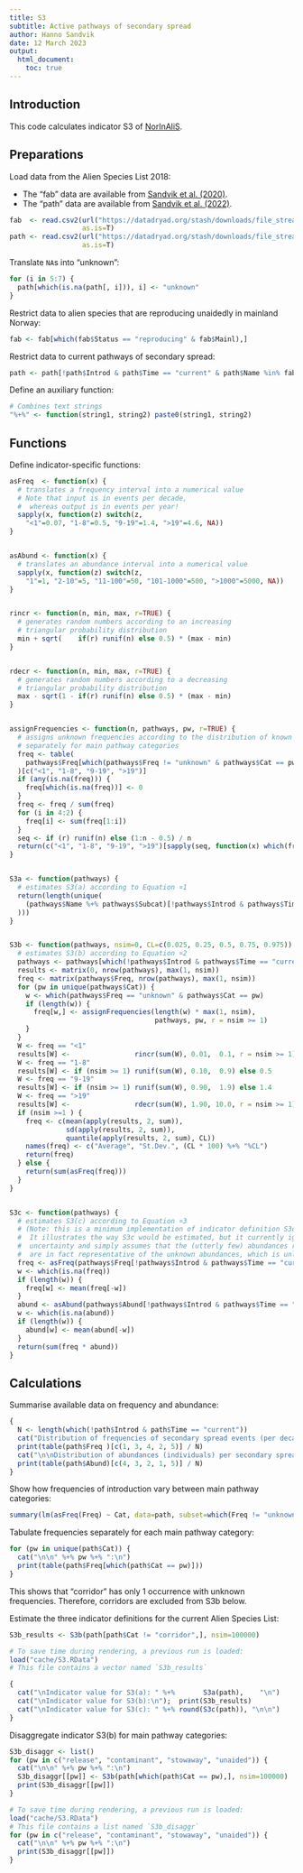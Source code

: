 ```yaml
---
title: S3
subtitle: Active pathways of secondary spread
author: Hanno Sandvik
date: 12 March 2023
output:
  html_document:
    toc: true
---
```


## Introduction
This code calculates indicator S3 of [NorInAliS](https://github.com/HannoSandvik/NorInAliS).


## Preparations
Load data from the Alien Species List 2018:

* The "fab"  data are available from [Sandvik et al. (2020)](https://doi.org/10.5061/dryad.8sf7m0cjc).
* The "path" data are available from [Sandvik et al. (2022)](https://doi.org/10.5061/dryad.4b8gthtg7).

```r
fab  <- read.csv2(url("https://datadryad.org/stash/downloads/file_stream/359484"),
                  as.is=T)
path <- read.csv2(url("https://datadryad.org/stash/downloads/file_stream/1823673"),
                  as.is=T)
```


Translate `NA`s into "unknown":
```r
for (i in 5:7) {
  path[which(is.na(path[, i])), i] <- "unknown"
}
```


Restrict data to alien species that are reproducing unaidedly in mainland Norway:
```r
fab <- fab[which(fab$Status == "reproducing" & fab$Mainl),]
```


Restrict data to current pathways of secondary spread:
```r
path <- path[!path$Introd & path$Time == "current" & path$Name %in% fab$Name, ]
```


Define an auxiliary function:
```r
# Combines text strings
"%+%" <- function(string1, string2) paste0(string1, string2)
```


## Functions
Define indicator-specific functions:
```r
asFreq  <- function(x) {
  # translates a frequency interval into a numerical value
  # Note that input is in events per decade,
  #  whereas output is in events per year!
  sapply(x, function(z) switch(z,
    "<1"=0.07, "1-8"=0.5, "9-19"=1.4, ">19"=4.6, NA))
}


asAbund <- function(x) {
  # translates an abundance interval into a numerical value
  sapply(x, function(z) switch(z,
    "1"=1, "2-10"=5, "11-100"=50, "101-1000"=500, ">1000"=5000, NA))
}


rincr <- function(n, min, max, r=TRUE) {
  # generates random numbers according to an increasing
  # triangular probability distribution
  min + sqrt(    if(r) runif(n) else 0.5) * (max - min)
}


rdecr <- function(n, min, max, r=TRUE) {
  # generates random numbers according to a decreasing
  # triangular probability distribution
  max - sqrt(1 - if(r) runif(n) else 0.5) * (max - min)
}


assignFrequencies <- function(n, pathways, pw, r=TRUE) {
  # assigns unknown frequencies according to the distribution of known frequencies,
  # separately for main pathway categories
  freq <- table(
    pathways$Freq[which(pathways$Freq != "unknown" & pathways$Cat == pw)]
  )[c("<1", "1-8", "9-19", ">19")]
  if (any(is.na(freq))) {
    freq[which(is.na(freq))] <- 0
  }
  freq <- freq / sum(freq)
  for (i in 4:2) {
    freq[i] <- sum(freq[1:i])
  }
  seq <- if (r) runif(n) else (1:n - 0.5) / n
  return(c("<1", "1-8", "9-19", ">19")[sapply(seq, function(x) which(freq > x)[1])])
}


S3a <- function(pathways) {
  # estimates S3(a) according to Equation ¤1
  return(length(unique(
    (pathways$Name %+% pathways$Subcat)[!pathways$Introd & pathways$Time == "current"]
  )))
}


S3b <- function(pathways, nsim=0, CL=c(0.025, 0.25, 0.5, 0.75, 0.975)) {
  # estimates S3(b) according to Equation ¤2
  pathways <- pathways[which(!pathways$Introd & pathways$Time == "current"),]
  results <- matrix(0, nrow(pathways), max(1, nsim))
  freq <- matrix(pathways$Freq, nrow(pathways), max(1, nsim))
  for (pw in unique(pathways$Cat)) {
    w <- which(pathways$Freq == "unknown" & pathways$Cat == pw)
    if (length(w)) {
      freq[w,] <- assignFrequencies(length(w) * max(1, nsim),
                                    pathways, pw, r = nsim >= 1)
    }
  }
  W <- freq == "<1"
  results[W] <-                rincr(sum(W), 0.01,  0.1, r = nsim >= 1)
  W <- freq == "1-8"
  results[W] <- if (nsim >= 1) runif(sum(W), 0.10,  0.9) else 0.5
  W <- freq == "9-19"
  results[W] <- if (nsim >= 1) runif(sum(W), 0.90,  1.9) else 1.4
  W <- freq == ">19"
  results[W] <-                rdecr(sum(W), 1.90, 10.0, r = nsim >= 1)
  if (nsim >=1 ) {
    freq <- c(mean(apply(results, 2, sum)),
              sd(apply(results, 2, sum)),
              quantile(apply(results, 2, sum), CL))
    names(freq) <- c("Average", "St.Dev.", (CL * 100) %+% "%CL")
    return(freq)
  } else {
    return(sum(asFreq(freq)))
  }
}


S3c <- function(pathways) {
  # estimates S3(c) according to Equation ¤3
  # (Note: this is a minimum implementation of indicator definition S3c!
  #  It illustrates the way S3c would be estimated, but it currently ignores
  #  uncertainty and simply assumes that the (utterly few) abundances reported
  #  are in fact representative of the unknown abundances, which is unlikely.)
  freq <- asFreq(pathways$Freq[!pathways$Introd & pathways$Time == "current"])
  w <- which(is.na(freq))
  if (length(w)) {
    freq[w] <- mean(freq[-w])
  }
  abund <- asAbund(pathways$Abund[!pathways$Introd & pathways$Time == "current"])
  w <- which(is.na(abund))
  if (length(w)) {
    abund[w] <- mean(abund[-w])
  }
  return(sum(freq * abund))
}
```


## Calculations
Summarise available data on frequency and abundance:
```r
{
  N <- length(which(!path$Introd & path$Time == "current"))
  cat("Distribution of frequencies of secondary spread events (per decade):\n")
  print(table(path$Freq )[c(1, 3, 4, 2, 5)] / N)
  cat("\n\nDistribution of abundances (individuals) per secondary spread event:\n")
  print(table(path$Abund)[c(4, 3, 2, 1, 5)] / N)
}
```


Show how frequencies of introduction vary between main pathway categories:
```r
summary(lm(asFreq(Freq) ~ Cat, data=path, subset=which(Freq != "unknown")))
```


Tabulate frequencies separately for each main pathway category:
```r
for (pw in unique(path$Cat)) {
  cat("\n\n" %+% pw %+% ":\n")
  print(table(path$Freq[which(path$Cat == pw)]))
}
```
This shows that "corridor" has only 1 occurrence with unknown frequencies. 
Therefore, corridors are excluded from S3b below.


Estimate the three indicator definitions for the current Alien Species List:
```r
S3b_results <- S3b(path[path$Cat != "corridor",], nsim=100000)
```

```r
# To save time during rendering, a previous run is loaded:
load("cache/S3.RData")
# This file contains a vector named `S3b_results`
```

``` r
{
  cat("\nIndicator value for S3(a): " %+%       S3a(path),    "\n")
  cat("\nIndicator value for S3(b):\n");  print(S3b_results)
  cat("\nIndicator value for S3(c): " %+% round(S3c(path)), "\n\n")
}
```


Disaggregate indicator S3(b) for main pathway categories:
```r
S3b_disaggr <- list()
for (pw in c("release", "contaminant", "stowaway", "unaided")) {
  cat("\n\n" %+% pw %+% ":\n")
  S3b_disaggr[[pw]] <- S3b(path[which(path$Cat == pw),], nsim=100000)
  print(S3b_disaggr[[pw]])
}
```

```r
# To save time during rendering, a previous run is loaded:
load("cache/S3.RData")
# This file contains a list named `S3b_disaggr`
for (pw in c("release", "contaminant", "stowaway", "unaided")) {
  cat("\n\n" %+% pw %+% ":\n")
  print(S3b_disaggr[[pw]])
}
```

